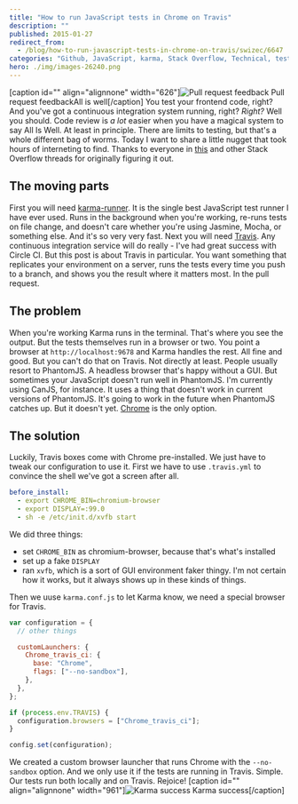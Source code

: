 ```yaml
---
title: "How to run JavaScript tests in Chrome on Travis"
description: ""
published: 2015-01-27
redirect_from:
  - /blog/how-to-run-javascript-tests-in-chrome-on-travis/swizec/6647
categories: "Github, JavaScript, karma, Stack Overflow, Technical, testing"
hero: ./img/images-26240.png
---
```


\[caption id="" align="alignnone" width="626"]![Pull request feedback](./img/images-26240.png "Pull request feedback") Pull request feedbackAll is well\[/caption] You test your frontend code, right? And you've got a continuous integration system running, right? _Right?_ Well you should. Code review is _a lot_ easier when you have a magical system to say All Is Well. At least in principle. There are limits to testing, but that's a whole different bag of worms. Today I want to share a little nugget that took hours of interneting to find. Thanks to everyone in [this](http://stackoverflow.com/questions/19255976/how-to-make-travis-execute-angular-tests-on-chrome-please-set-env-variable-chr) and other Stack Overflow threads for originally figuring it out.

## The moving parts

First you will need [karma-runner](http://karma-runner.github.io/0.12/index.html). It is the single best JavaScript test runner I have ever used. Runs in the background when you're working, re-runs tests on file change, and doesn't care whether you're using Jasmine, Mocha, or something else. And it's so very very fast. Next you will need [Travis](https://travis-ci.org/). Any continuous integration service will do really - I've had great success with Circle CI. But this post is about Travis in particular. You want something that replicates your environment on a server, runs the tests every time you push to a branch, and shows you the result where it matters most. In the pull request.

## The problem

When you're working Karma runs in the terminal. That's where you see the output. But the tests themselves run in a browser or two. You point a browser at `http://localhost:9678` and Karma handles the rest. All fine and good. But you can't do that on Travis. Not directly at least. People usually resort to PhantomJS. A headless browser that's happy without a GUI. But sometimes your JavaScript doesn't run well in PhantomJS. I'm currently using CanJS, for instance. It uses a thing that doesn't work in current versions of PhantomJS. It's going to work in the future when PhantomJS catches up. But it doesn't yet. [Chrome](http://en.wikipedia.org/wiki/Google_Chrome "Google Chrome") is the only option.

## The solution

Luckily, Travis boxes come with Chrome pre-installed. We just have to tweak our configuration to use it. First we have to use `.travis.yml` to convince the shell we've got a screen after all.

```yaml
before_install:
  - export CHROME_BIN=chromium-browser
  - export DISPLAY=:99.0
  - sh -e /etc/init.d/xvfb start
```

We did three things:

- set `CHROME_BIN` as chromium-browser, because that's what's installed
- set up a fake `DISPLAY`
- ran `xvfb`, which is a sort of GUI environment faker thingy. I'm not certain how it works, but it always shows up in these kinds of things.

Then we uuse `karma.conf.js` to let Karma know, we need a special browser for Travis.

```javascript
var configuration = {
  // other things

  customLaunchers: {
    Chrome_travis_ci: {
      base: "Chrome",
      flags: ["--no-sandbox"],
    },
  },
};

if (process.env.TRAVIS) {
  configuration.browsers = ["Chrome_travis_ci"];
}

config.set(configuration);
```

We created a custom browser launcher that runs Chrome with the `--no-sandbox` option. And we only use it if the tests are running in Travis. Simple. Our tests run both locally and on Travis. Rejoice! \[caption id="" align="alignnone" width="961"]![Karma success](./img/images-26241.png "Karma success") Karma success\[/caption]
